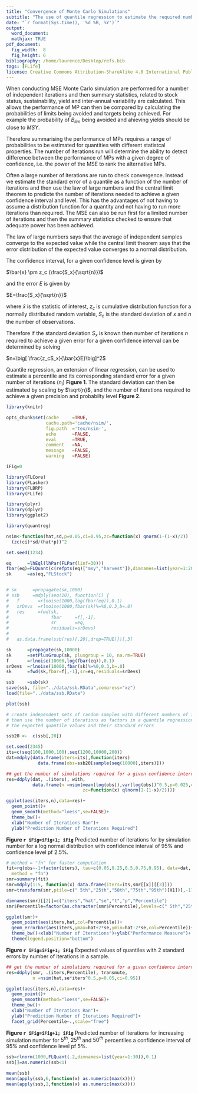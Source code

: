 ```yaml
---
title: "Convergence of Monte Carlo Simulations"
subtitle: "The use of quantile regression to estimate the required number of iterations when conducting MSE"
date: "`r format(Sys.time(), '%d %B, %Y')`"
output:
  word_document:
  mathjax: TRUE
pdf_document:
  fig_width:  8 
  fig_height: 6 
bibliography: /home/laurence/Desktop/refs.bib
tags: [FLife]
license: Creative Commons Attribution-ShareAlike 4.0 International Public License
---
```


When conducting MSE Monte Carlo simulation are performed for a number of independent iterations and then summary statistics, related to stock status, sustainability, yield and inter-annual variability are calculated. This allows the performance of MP can then be compared by calculating the probabilities of limits being avoided and targets being achieved. For example the probability of $B_{lim}$ being avoided and ahieving yields should be close to $MSY$. 

Therefore summarising the performance of MPs requires a range of probabilities to be estimated for quantities with different statistcal properties. The number of iterations run will determine the ability to detect difference between the performance of MPs with a given degree of confidence, i.e. the power of the MSE to rank the alternative MPs. 

Often a large number of iterations are run to check convergence. Instead we estimate the standard error of a quantile as a function of the number of iterations and then use the law of large numbers and the central limit theorem to predicte the number of iterations needed to achieve a given confidence interval and level. This has the advantages of not having to assume a distribution function for a quantity and not having to run more iterations than required. The MSE can also be run first for a limited number of iterations and then the summary statistics checked to ensure that adequate power has been achieved.

The law of large numbers says that the average of independent samples converge to the expected value while the central limit theorem says that the error distribution of the expected value converges to a normal distribution. 

The confidence interval, for a given confidence level is given by

$\bar{x} \pm z_c (\frac{S_x}{\sqrt{n}})$

and the error $E$ is given by 

$E=\frac{S_x}{\sqrt{n}}$

where $\bar{x}$ is the statistic of interest, $z_c$ is cumulative distribution function for a normally distributed random variable, $S_c$ is the standard deviation of $x$ and $n$ the number of observations.


Therefore if the standard deviation $S_x$ is known then number of iterations $n$ required to achieve a given error for a given confidence interval can be determined by solving

$n=\big[ \frac{z_cS_x}{\bar{x}E}\big]^2$


Quantile regression, an extension of linear regression, can  be used to estimate a percentile and its corresponding standard error for a given number of iterations ($n_i$) **Figure 1**. The standard deviation can then be estimated by scaling by $\sqrt{n}$, and the number of iterations required to achieve a given precision and probabilty level **Figure 2**. 

```r
library(knitr)

opts_chunk$set(cache     =TRUE,
               cache.path='cache/nsim/',
               fig.path  ='tex/nsim-',
               echo      =FALSE,
               eval      =TRUE,
               comment   =NA,
               message   =FALSE,
               warning   =FALSE)

iFig=0
```

  
```r
library(FLCore)
library(FLasher)
library(FLBRP)
library(FLife)

library(plyr)
library(dplyr)
library(ggplot2)

library(quantreg)
```

```r
nsim<-function(hat,sd,p=0.05,ci=0.95,zc=function(x) qnorm(1-(1-x)/2))
  (zc(ci)*sd/(hat*p))^2
```

```r
set.seed(1234)

eq      =lhEql(lhPar(FLPar(linf=30)))
fbar(eq)=FLQuant(c(refpts(eq)["msy","harvest"]),dimnames=list(year=1:20))
sk      =as(eq,"FLStock")


# sk      =propagate(sk,1000)
# ssb     =mdply(seq(10), function(i) {
#   f       =rlnoise(1000,log(fbar(eq)),0.1)
#   srDevs  =rlnoise(1000,fbar(sk)%=%0,0.3,b=.0)
#   res     =fwd(sk,
#                fbar     =f[,-1],
#                sr       =eq,
#                residuals=srDevs)
#                            
#   as.data.frame(ssb(res)[,20],drop=TRUE)})[,3]

sk      =propagate(sk,10000)
sk      =setPlusGroup(sk, plusgroup = 10, na.rm=TRUE) 
f       =rlnoise(10000,log(fbar(eq)),0.1)
srDevs  =rlnoise(10000,fbar(sk)%=%0,0.3,b=.0)
sk      =fwd(sk,fbar=f[,-1],sr=eq,residuals=srDevs) 

ssb     =ssb(sk)
save(ssb, file="../data/ssb.RData",compress="xz")
load(file="../data/ssb.RData")

```

```r
plot(ssb)
```



```r
# create independent sets of random samples with different numbers of iterations
# then use the number of iterations as factors in a quantile regression to estimate 
# the expected quantile values and their standard errors

ssb20 <-  c(ssb[,20])

set.seed(2345)
its=c(seq(100,1000,100),seq(1200,10000,200))
dat=mdply(data.frame(iters=its),function(iters) 
            data.frame(obs=ssb20[sample(seq(10000),iters)]))

```


```r
## get the number of simulations required for a given confidence interval and level
res=ddply(dat, .(iters), with, 
          data.frame(n =nsim(mean(log(obs)),var(log(obs))^0.5,p=0.025,ci=0.95,
                             zc=function(x) qlnorm(1-(1-x)/2))))       

ggplot(aes(iters,n),data=res)+    
  geom_point()+ 
  geom_smooth(method="loess",se=FALSE)+
  theme_bw()+
  xlab("Number of Iterations Ran")+
  ylab("Prediction Number of Iterations Required")
```
**Figure `r iFig=iFig+1; iFig`** Predicted number of iterations for by simulation number for a log normal distribution with confidence interval of 95% and confidence level pf 2.5%.



```r
# method = "fn" for faster computation
fit=rq(obs~-1+factor(iters), tau=c(0.05,0.25,0.5,0.75,0.95), data=dat,
  method = "fn")
smr=summary(fit)
smr=mdply(1:5, function(x) data.frame(iters=its,smr[[x]][[3]]))
smr=transform(smr,ptile=c(" 5th","25th","50th","75th","95th")[X1])[,-1]

dimnames(smr)[[2]]=c("iters","hat","se","t","p","Percentile")
smr$Percentile=factor(as.character(smr$Percentile),levels=c(" 5th","25th","50th","75th","95th"))
```

```r
ggplot(smr)+       
  geom_point(aes(iters,hat,col=Percentile))+
  geom_errorbar(aes(iters,ymax=hat+2*se,ymin=hat-2*se,col=Percentile))+
  theme_bw()+xlab("Number of Iterations")+ylab("Performance Measure")+  
  theme(legend.position="bottom")  
```

**Figure `r iFig=iFig+1; iFig`** Expected values of quantiles with 2 standard errors by number of iterations in a sample.


```r
## get the number of simulations required for a given confidence interval and level
res=ddply(smr, .(iters,Percentile), transmute, 
          n =nsim(hat,se*iters^0.5,p=0.05,ci=0.95))      

ggplot(aes(iters,n),data=res)+    
  geom_point()+ 
  geom_smooth(method="loess",se=FALSE)+
  theme_bw()+
  xlab("Number of Iterations Ran")+
  ylab("Prediction Number of Iterations Required")+
  facet_grid(Percentile~.,scale="free")
```
**Figure `r iFig=iFig+1; iFig`** Predicted number of iterations for increasing simulation number for $5^{th}$, $25^{th}$ and $50^{th}$ percentiles a confidence interval of 95% and confidence level pf 5%.

```r
ssb=rlnorm(1000,FLQuant(.2,dimnames=list(year=1:30)),0.1)
ssb[]=as.numeric(ssb<1)

mean(ssb)
mean(apply(ssb,6,function(x) as.numeric(max(x))))
mean(apply(ssb,2,function(x) as.numeric(max(x))))
```


